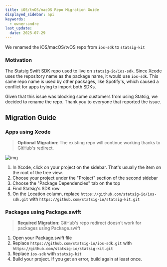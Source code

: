 ```yaml
---
title: iOS/tvOS/macOS Repo Migration Guide
displayed_sidebar: api
keywords:
  - owner:andre
last_update:
  date: 2025-07-29
---
```


We renamed the iOS/macOS/tvOS repo from `ios-sdk` to `statsig-kit`

### Motivation

The Statsig Swift SDK repo used to live on `statsig-io/ios-sdk`. Since Xcode uses the repository name as the package name, it would use `ios-sdk`.
This same repo name is used by other packages, like Spotify's, which caused a conflict for apps trying to import both SDKs.

Given that this issue was blocking some customers from using Statsig, we decided to rename the repo. Thank you to everyone that reported the issue.

## Migration Guide

### Apps using Xcode

> **Optional Migration**: The existing repo will continue working thanks to GitHub's redirect.

![img](/img/ios-repo-migration-xcode.png)

1. In Xcode, click on your project on the sidebar. That's usually the item on the root of the tree view.
2. Choose your project under the "Project" section of the second sidebar
3. Choose the "Package Dependencies" tab on the top
4. Find Statsig's SDK row
5. On the Location column, replace `https://github.com/statsig-io/ios-sdk.git` with `https://github.com/statsig-io/statsig-kit.git` 

### Packages using Package.swift

> **Required Migration**: GitHub's repo redirect doesn't work for packages using Package.swift

1. Open your Package.swift file
2. Replace `https://github.com/statsig-io/ios-sdk.git` with `https://github.com/statsig-io/statsig-kit.git`
3. Replace `ios-sdk` with `statsig-kit`
4. Build your project. If you get an error, build again at least once.
